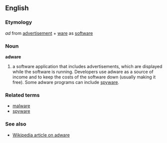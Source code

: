 ==English==

===Etymology===
''ad'' from [[advertisement]] + [[ware]] as [[software]]

===Noun===
'''adware'''
#a software application that includes advertisements, which are displayed while the software is running. Developers use adware as a source of income and to keep the costs of the software down (usually making it free). Some adware programs can include [[spyware]].

===Related terms===
*[[malware]]
*[[spyware]]

===See also===
*[[w:adware|Wikipedia article on adware]]